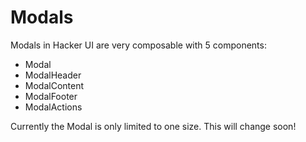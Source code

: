 
# Modals

Modals in Hacker UI are very composable with 5 components:

- Modal
- ModalHeader
- ModalContent
- ModalFooter
- ModalActions

<ModalExample />

Currently the Modal is only limited to one size. This will change soon!